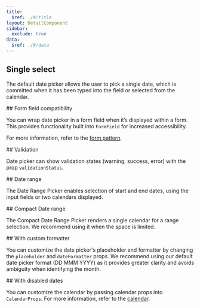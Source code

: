 ```yaml
---
title:
  $ref: ./#/title
layout: DetailComponent
sidebar:
  exclude: true
data:
  $ref: ./#/data
---
```


<LivePreviewControls>
<LivePreview componentName="date-picker" exampleName="SingleSelect">

## Single select

The default date picker allows the user to pick a single date, which is committed when it has been typed into the field or selected from the calendar.

</LivePreview>
<LivePreview componentName="date-picker" exampleName="WithFormField">
## Form field compatibility

You can wrap date picker in a form field when it’s displayed within a form. This provides functionality built into `FormField` for increased accessibility.

For more information, refer to the [form pattern](/salt/patterns/forms).

</LivePreview>
<LivePreview componentName="date-picker" exampleName="WithValidation">
## Validation

Date picker can show validation states (warning, success, error) with the prop `validationStatus`.

</LivePreview>
<LivePreview componentName="date-picker" exampleName="Range">
## Date range

The Date Range Picker enables selection of start and end dates, using the input fields or two calendars displayed.

</LivePreview>

<LivePreview componentName="date-picker" exampleName="CompactRange">
## Compact Date range

The Compact Date Range Picker renders a single calendar for a range selection. We recommend using it when the space is limited.

</LivePreview>

<LivePreview componentName="date-picker" exampleName="CustomFormatter">
## With custom formatter

You can customize the date picker's placeholder and formatter by changing the `placeholder` and `dateFormatter` props.
We recommend using our default date picker format (DD MMM YYYY) as it provides greater clarity and avoids ambiguity when identifying the month.

</LivePreview>
<LivePreview componentName="date-picker" exampleName="WithDisabledDates">
## With disabled dates

You can customize the calendar by passing calendar props into `CalendarProps`.
For more information, refer to the [calendar](/salt/components/calendar).

</LivePreview>
</LivePreviewControls>
